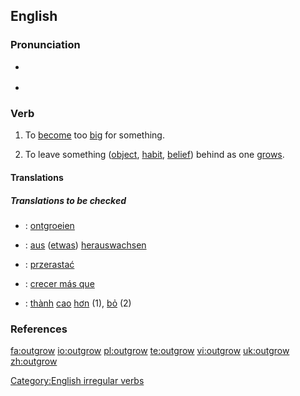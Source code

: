 ==English==

===Pronunciation===
* {{a|UK}} {{IPA|/ˌaʊtˈgɹəʊ/}} {{SAMPA|/%aUt"gr@U/}}
* {{a|US}} {{IPA|/ˌɑʊtˈɡroʊ/}}

===Verb===
{{en-verb|outgrows|outgrowing|outgrew|outgrown}}

# {{transitive}} To [[become]] too [[big]] for something.
# {{transitive}} To leave something ([[object]], [[habit]], [[belief]]) behind as one [[grows]].

====Translations====
{{trans-top|to become too big for something}}
{{trans-mid}}
{{trans-bottom}}

{{trans-top|to leave something behind as one grows}}
{{trans-mid}}
{{trans-bottom}}
=====Translations to be checked=====
{{checktrans-top}}

*{{ttbc|Dutch}}: [[ontgroeien]]
*{{ttbc|German}}: [[aus]] ([[etwas]]) [[herauswachsen]]
{{trans-mid}}
*{{ttbc|Polish}}: [[przerastać]]
*{{ttbc|Spanish}}: [[crecer más que]]
*{{ttbc|Vietnamese}}: [[thành#Vietnamese|thành]] [[cao#Vietnamese|cao]] [[hơn]] (1), [[bỏ]] (2)
{{bottom}}

===References===
{{R:Century 1911}}
{{R:Webster 1913}}

[[Category:English irregular verbs]]

[[fa:outgrow]]
[[io:outgrow]]
[[pl:outgrow]]
[[te:outgrow]]
[[vi:outgrow]]
[[uk:outgrow]]
[[zh:outgrow]]